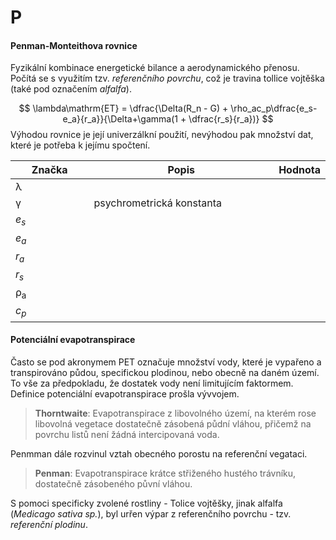 # P

#### Penman-Monteithova rovnice {#sec-p-penman-monteithova-rovnice}

::: collapsible
Fyzikální kombinace energetické bilance a aerodynamického přenosu. Počítá se s využitím tzv. *referenčního povrchu*, což je travina tollice vojtěška (také pod označením *alfalfa*).

$$
\lambda\mathrm{ET} = \dfrac{\Delta(R_n - G) + \rho_ac_p\dfrac{e_s-e_a}{r_a}}{\Delta+\gamma(1 + \dfrac{r_s}{r_a})}
$$ Výhodou rovnice je její univerzálkní použití, nevýhodou pak množství dat, které je potřeba k jejímu spočtení.


| Značka               | Popis                                             | Hodnota |
|----------------------|---------------------------------------------------|---------|
| $\mathsf{\lambda}$   |                                                   |         |
| $\mathsf{\gamma}$    | psychrometrická konstanta                         |         |
| $e_s$                |                                                   |         |  
| $e_a$                |                                                   |         |
| $r_a$                |                                                   |         |  
| $r_s$                |                                                   |         |  
| $\mathsf{\rho_a}$    |                                                   |         |
| $c_p$                |                                                   |         |

:::

#### Potenciální evapotranspirace {#sec-p-potencialni-evapotranspirace}

::: collapsible
Často se pod akronymem $\mathrm{PET}$ označuje množství vody, které je vypařeno a transpirováno půdou, specifickou plodinou, nebo obecně na daném území. To vše za předpokladu, že dostatek vody není limitujícím faktormem. Definice potenciální evapotranspirace prošla vývvojem.

> **Thorntwaite**: Evapotranspirace z libovolného území, na kterém rose libovolná vegetace dostatečně zásobená půdní vláhou, přičemž na povrchu listů není žádná intercipovaná voda.

Penmman dále rozvinul vztah obecného porostu na referenční vegataci.

> **Penman**: Evapotranspirace krátce střiženého hustého trávníku, dostatečně zásobeného půvní vláhou.

S pomoci specificky zvolené rostliny - Tolice vojtěšky, jinak alfalfa (*Medicago sativa sp.*), byl urřen výpar z referenčního povrchu - tzv. *referenční plodinu*.
:::
